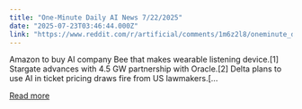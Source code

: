 ```yaml
---
title: "One-Minute Daily AI News 7/22/2025"
date: "2025-07-23T03:46:44.000Z"
link: "https://www.reddit.com/r/artificial/comments/1m6z2l8/oneminute_daily_ai_news_7222025/"
---
```


Amazon to buy AI company Bee that makes wearable listening device.[1]
 Stargate advances with 4.5 GW partnership with Oracle.[2]
 Delta plans to use AI in ticket pricing draws fire from US lawmakers.[...

[Read more](https://www.reddit.com/r/artificial/comments/1m6z2l8/oneminute_daily_ai_news_7222025/)
